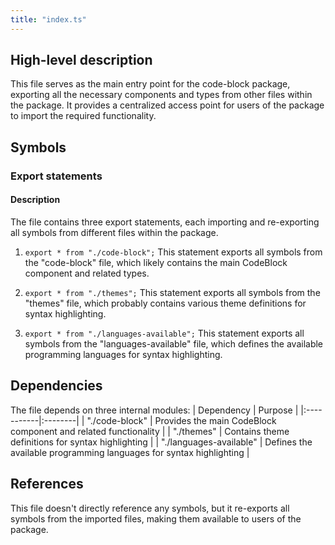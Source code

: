 ```yaml
---
title: "index.ts"
---
```


## High-level description
This file serves as the main entry point for the code-block package, exporting all the necessary components and types from other files within the package. It provides a centralized access point for users of the package to import the required functionality.

## Symbols

### Export statements
#### Description
The file contains three export statements, each importing and re-exporting all symbols from different files within the package.

1. `export * from "./code-block";`
   This statement exports all symbols from the "code-block" file, which likely contains the main CodeBlock component and related types.

2. `export * from "./themes";`
   This statement exports all symbols from the "themes" file, which probably contains various theme definitions for syntax highlighting.

3. `export * from "./languages-available";`
   This statement exports all symbols from the "languages-available" file, which defines the available programming languages for syntax highlighting.

## Dependencies
The file depends on three internal modules:
| Dependency | Purpose |
|:-----------|:--------|
| "./code-block" | Provides the main CodeBlock component and related functionality |
| "./themes" | Contains theme definitions for syntax highlighting |
| "./languages-available" | Defines the available programming languages for syntax highlighting |

## References
This file doesn't directly reference any symbols, but it re-exports all symbols from the imported files, making them available to users of the package.